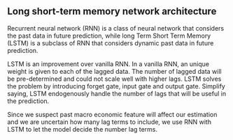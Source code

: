 ## Long short-term memory network architecture {#LSTM_model}

Recurrent neural network (RNN) is a class of neural network
that considers the past data in future prediction, while
long Term Short Term Memory (LSTM) is a subclass of RNN that
considers dynamic past data in future prediction.

LSTM is an improvement over vanilla RNN. In a vanilla RNN,
an unique weight is given to each of the lagged data. The
number of lagged data will be pre-determined and could not
scale well with higher lags.
LSTM solves the problem by introducing forget gate, input
gate and output gate. Simplify saying, LSTM endogenously
handle the number of lags that will be useful in the
prediction.

Since we suspect past macro economic feature will affect our
estimation and we are uncertain how many lag terms to
include, we use RNN with LSTM to let the model decide the
number lag terms.

